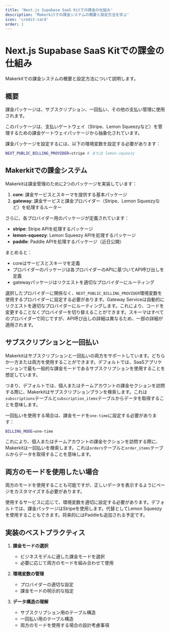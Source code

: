 ```yaml
---
title: 'Next.js Supabase SaaS Kitでの課金の仕組み'
description: 'Makerkitでの課金システムの概要と設定方法を学ぶ'
icon: 'credit-card'
order: 1
---
```


# Next.js Supabase SaaS Kitでの課金の仕組み

Makerkitでの課金システムの概要と設定方法について説明します。

## 概要

課金パッケージは、サブスクリプション、一回払い、その他の支払い管理に使用されます。

このパッケージは、支払いゲートウェイ（Stripe、Lemon Squeezyなど）を管理するための課金ゲートウェイパッケージから抽象化されています。

課金パッケージを設定するには、以下の環境変数を設定する必要があります：

```bash
NEXT_PUBLIC_BILLING_PROVIDER=stripe # または lemon-squeezy
```

## Makerkitでの課金システム

Makerkitは課金管理のために2つのパッケージを実装しています：

1. **core**: 課金サービスとスキーマを提供する基本パッケージ
2. **gateway**: 課金サービスと課金プロバイダー（Stripe、Lemon Squeezyなど）を処理するルーター

さらに、各プロバイダー用のパッケージが定義されています：

- **stripe**: Stripe APIを処理するパッケージ
- **lemon-squeezy**: Lemon Squeezy APIを処理するパッケージ
- **paddle**: Paddle APIを処理するパッケージ（近日公開）

まとめると：

- coreはサービスとスキーマを定義
- プロバイダーのパッケージは各プロバイダーのAPIに基づいてAPI呼び出しを定義
- gatewayパッケージはリクエストを適切なプロバイダーにルーティング

選択したプロバイダーに関係なく、`NEXT_PUBLIC_BILLING_PROVIDER`環境変数を使用するプロバイダーに設定する必要があります。Gateway Serviceは自動的にリクエストを適切なプロバイダーにルーティングします。これにより、コードを変更することなくプロバイダーを切り替えることができます。スキーマはすべてのプロバイダーで同じですが、API呼び出しの詳細は異なるため、一部の詳細が適用されます。

## サブスクリプションと一回払い

Makerkitはサブスクリプションと一回払いの両方をサポートしています。どちらか一方または両方を使用することができます。デフォルトでは、SaaSアプリケーションで最も一般的な課金モードであるサブスクリプションを使用することを想定しています。

つまり、デフォルトでは、個人またはチームアカウントの課金セクションを訪問する際に、Makerkitはサブスクリプションプランを検索します。これは`subscriptions`テーブルと`subscription_items`テーブルからデータを取得することを意味します。

一回払いを使用する場合は、課金モードを`one-time`に設定する必要があります：

```bash
BILLING_MODE=one-time
```

これにより、個人またはチームアカウントの課金セクションを訪問する際に、Makerkitは一回払いを検索します。これは`orders`テーブルと`order_items`テーブルからデータを取得することを意味します。

## 両方のモードを使用したい場合

両方のモードを使用することも可能ですが、正しいデータを表示するようにページをカスタマイズする必要があります。

使用するサービスに応じて、環境変数を適切に設定する必要があります。デフォルトでは、課金パッケージはStripeを使用します。代替としてLemon Squeezyを使用することもできます。将来的にはPaddleも追加される予定です。

## 実装のベストプラクティス

1. **課金モードの選択**
   - ビジネスモデルに適した課金モードを選択
   - 必要に応じて両方のモードを組み合わせて使用

2. **環境変数の管理**
   - プロバイダーの適切な設定
   - 課金モードの明示的な指定

3. **データ構造の理解**
   - サブスクリプション用のテーブル構造
   - 一回払い用のテーブル構造
   - 両方のモードを使用する場合の設計考慮事項
